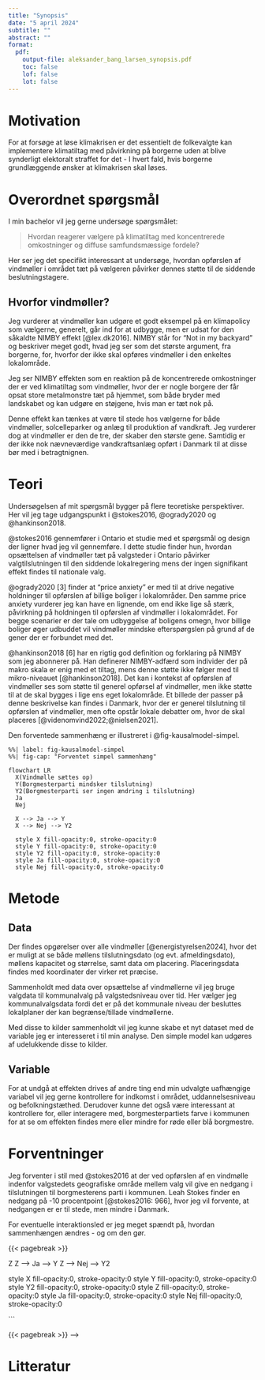 ```yaml
---
title: "Synopsis"
date: "5 april 2024"
subtitle: ""
abstract: ""
format:
  pdf:
    output-file: aleksander_bang_larsen_synopsis.pdf
    toc: false
    lof: false
    lot: false
---
```


# Motivation

For at forsøge at løse klimakrisen er det essentielt de folkevalgte kan implementere klimatiltag med påvirkning på borgerne uden at blive synderligt elektoralt straffet for det - I hvert fald, hvis borgerne grundlæggende ønsker at klimakrisen skal løses.

# Overordnet spørgsmål

I min bachelor vil jeg gerne undersøge spørgsmålet:

> Hvordan reagerer vælgere på klimatiltag med koncentrerede omkostninger og diffuse samfundsmæssige fordele?

Her ser jeg det specifikt interessant at undersøge, hvordan opførslen af vindmøller i området tæt på vælgeren påvirker dennes støtte til de siddende beslutningstagere.

## Hvorfor vindmøller?

Jeg vurderer at vindmøller kan udgøre et godt eksempel på en klimapolicy som vælgerne, generelt, går ind for at udbygge, men er udsat for den såkaldte NIMBY effekt [@lex.dk2016]. NIMBY står for "Not in my backyard" og beskriver meget godt, hvad jeg ser som det største argument, fra borgerne, for, hvorfor der ikke skal opføres vindmøller i den enkeltes lokalområde.

Jeg ser NIMBY effekten som en reaktion på de koncentrerede omkostninger der er ved klimatiltag som vindmøller, hvor der er nogle borgere der får opsat store metalmonstre tæt på hjemmet, som både bryder med landskabet og kan udgøre en støjgene, hvis man er tæt nok på.

Denne effekt kan tænkes at være til stede hos vælgerne for både vindmøller, solcelleparker og anlæg til produktion af vandkraft. Jeg vurderer dog at vindmøller er den de tre, der skaber den største gene. Samtidig er der ikke nok nævneværdige vandkraftsanlæg opført i Danmark til at disse bør med i betragtnignen.

# Teori

Undersøgelsen af mit spørgsmål bygger på flere teoretiske perspektiver. Her vil jeg tage udgangspunkt i @stokes2016, @ogrady2020 og @hankinson2018.

@stokes2016 gennemfører i Ontario et studie med et spørgsmål og design der ligner hvad jeg vil gennemføre. I dette studie finder hun, hvordan opsættelsen af vindmøller tæt på valgsteder i Ontario påvirker valgtilslutningen til den siddende lokalregering mens der ingen signifikant effekt findes til nationale valg.

@ogrady2020 [3] finder at "price anxiety" er med til at drive negative holdninger til opførslen af billige boliger i lokalområder. Den samme price anxiety vurderer jeg kan have en lignende, om end ikke lige så stærk, påvirkning på holdningen til opførslen af vindmøller i lokalområdet. For begge scenarier er der tale om udbyggelse af boligens omegn, hvor billige boliger øger udbuddet vil vindmøller mindske efterspørgslen på grund af de gener der er forbundet med det.

@hankinson2018 [6] har en rigtig god definition og forklaring på NIMBY som jeg abonnerer på. Han definerer NIMBY-adfærd som individer der på makro skala er enig med et tiltag, mens denne støtte ikke følger med til mikro-niveauet [@hankinson2018]. Det kan i kontekst af opførslen af vindmøller ses som støtte til generel opførsel af vindmøller, men ikke støtte til at de skal bygges i lige ens eget lokalområde.
Et billede der passer på denne beskrivelse kan findes i Danmark, hvor der er generel tilslutning til opførslen af vindmøller, men ofte opstår lokale debatter om, hvor de skal placeres [@videnomvind2022;@nielsen2021].

Den forventede sammenhæng er illustreret i @fig-kausalmodel-simpel.

```mermaid
%%| label: fig-kausalmodel-simpel
%%| fig-cap: "Forventet simpel sammenhæng"

flowchart LR
  X(Vindmølle sættes op)
  Y(Borgmesterparti mindsker tilslutning)
  Y2(Borgmesterparti ser ingen ændring i tilslutning)
  Ja
  Nej

  X --> Ja --> Y
  X --> Nej --> Y2

  style X fill-opacity:0, stroke-opacity:0
  style Y fill-opacity:0, stroke-opacity:0
  style Y2 fill-opacity:0, stroke-opacity:0
  style Ja fill-opacity:0, stroke-opacity:0
  style Nej fill-opacity:0, stroke-opacity:0
```


# Metode

## Data

Der findes opgørelser over alle vindmøller [@energistyrelsen2024], hvor det er muligt at se både møllens tilslutningsdato (og evt. afmeldingsdato), møllens kapacitet og størrelse, samt data om placering. Placeringsdata findes med koordinater der virker ret præcise.

Sammenholdt med data over opsættelse af vindmøllerne vil jeg bruge valgdata til kommunalvalg på valgstedsniveau over tid. Her vælger jeg kommunalvalgsdata fordi det er på det kommunale niveau der besluttes lokalplaner der kan begrænse/tillade vindmøllerne.

Med disse to kilder sammenholdt vil jeg kunne skabe et nyt dataset med de variable jeg er interesseret i til min analyse. Den simple model kan udgøres af udelukkende disse to kilder.

## Variable

For at undgå at effekten drives af andre ting end min udvalgte uafhængige variabel vil jeg gerne kontrollere for indkomst i området, uddannelsesniveau og befolkningstæthed.
Derudover kunne det også være interessant at kontrollere for, eller interagere med, borgmesterpartiets farve i kommunen for at se om effekten findes mere eller mindre for røde eller blå borgmestre.

# Forventninger

Jeg forventer i stil med @stokes2016 at der ved opførslen af en vindmølle indenfor valgstedets geografiske område mellem valg vil give en nedgang i tilslutningen til borgmesterens parti i kommunen. Leah Stokes finder en nedgang på -10 procentpoint [@stokes2016: 966], hvor jeg vil forvente, at nedgangen er er til stede, men mindre i Danmark.

For eventuelle interaktionsled er jeg meget spændt på, hvordan sammenhængen ændres - og om den gør.

{{< pagebreak >}}

<!-- # Appendiks {.appendix}

I @fig-kausalmodel-fuld ses den kausalmodel jeg forventer at se når borgerne får indflydelse på projekterne.
```mermaid
%%| label: fig-kausalmodel-fuld
%%| fig-cap: "Forventet fuld sammenhæng"

flowchart TD
  X(Vindmølle sættes op)
  Y(Borgmesterparti mindsker tilslutning)
  Y2(Borgmesterparti ser ingen ændring i tilslutning)

  Z(Indflydelse på projekt)

  X --> Z
  Z --> Ja --> Y
  Z --> Nej --> Y2

  style X fill-opacity:0, stroke-opacity:0
  style Y fill-opacity:0, stroke-opacity:0
  style Y2 fill-opacity:0, stroke-opacity:0
  style Z fill-opacity:0, stroke-opacity:0
  style Ja fill-opacity:0, stroke-opacity:0
  style Nej fill-opacity:0, stroke-opacity:0

```


{{< pagebreak >}} -->

# Litteratur

::: {#refs}
:::
